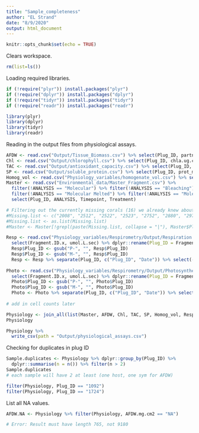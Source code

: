 ```yaml
---
title: "Sample_completeness"
author: "EL Strand"
date: "8/9/2020"
output: html_document
---
```


```r
knitr::opts_chunk$set(echo = TRUE)
```

Clears workspace. 
```r
rm(list=ls())
```

Loading required libraries. 
```r
if (!require("plyr")) install.packages("plyr")
if (!require("dplyr")) install.packages("dplyr")
if (!require("tidyr")) install.packages("tidyr")
if (!require("readr")) install.packages("readr")

library(plyr)
library(dplyr)
library(tidyr)
library(readr)
```

Reading in the output files from physiological assays. 
```r
AFDW <- read.csv("Output/Tissue_Biomass.csv") %>% select(Plug_ID, partner, AFDW.mg.cm2)
Chl <- read.csv("Output/chlorophyll.csv") %>% select(Plug_ID, chla.ug.cm2)
TAC <- read.csv("Output/antioxidant_capacity.csv") %>% select(Plug_ID, CRE.uM.mg)
SP <- read.csv("Output/soluble_protein.csv") %>% select(Plug_ID, prot_mg.cm2)
Homog_vol <- read.csv("Physiology_variables/homogenate_vol.csv") %>% select(Plug_ID, vol_mL)
Master <- read.csv("Environmental_data/Master_Fragment.csv") %>%
  filter(!ANALYSIS == "Molecular") %>% filter(!ANALYSIS == "Bleaching") %>% filter(!ANALYSIS == "NA") %>% 
  filter(!ANALYSIS == "Molecular Melted") %>% filter(!ANALYSIS == "Molecular BB") %>% # need to keep "Physiology" and "Physiology/Molecular"
  select(Plug_ID, ANALYSIS, Timepoint, Treatment)

# Filtering out the currently missing corals (16) we already knew about. 
#Missing.list <- c("2008", "2512", "2522", "2523", "2752", "2880", "2976", "3003", "1603", "1739", "2200", "2528", "2740", "2859", "2981", "2984")
#Missing.list <- as.list(Missing.list)
#Master <- Master[!grepl(paste(Missing.list, collapse = "|"), Master$Plug_ID),]

Resp <- read.csv("Physiology_variables/Respirometry/Output/Respiration.rates.csv") %>%
  select(Fragment.ID.x, umol.L.sec) %>% dplyr::rename(Plug_ID = Fragment.ID.x) %>% dplyr::rename(Resp_value = umol.L.sec)
  Resp$Plug_ID <- gsub("P-", "", Resp$Plug_ID)
  Resp$Plug_ID <- gsub("M-", "", Resp$Plug_ID)
  Resp <- Resp %>% separate(Plug_ID, c("Plug_ID", "Date")) %>% select(-Date)
  
Photo <- read.csv("Physiology_variables/Respirometry/Output/Photosynthesis.rates.csv") %>%
  select(Fragment.ID.x, umol.L.sec) %>% dplyr::rename(Plug_ID = Fragment.ID.x) %>% dplyr::rename(Photo_value = umol.L.sec)
  Photo$Plug_ID <- gsub("P-", "", Photo$Plug_ID)
  Photo$Plug_ID <- gsub("M-", "", Photo$Plug_ID)
  Photo <- Photo %>% separate(Plug_ID, c("Plug_ID", "Date")) %>% select(-Date)
  
# add in cell counts later

Physiology <- join_all(list(Master, AFDW, Chl, TAC, SP, Homog_vol, Resp, Photo), by='Plug_ID', type='left')
Physiology

Physiology %>%
  write_csv(path = "Output/physiological_assays.csv")
```

Checking for duplicates in plug ID
```r
Sample.duplicates <- Physiology %>% dplyr::group_by(Plug_ID) %>% 
  dplyr::summarise(n = n()) %>% filter(n > 2)
Sample.duplicates
# each sample will have 2 at least (one host, one sym for AFDW)

filter(Physiology, Plug_ID == "1092")
filter(Physiology, Plug_ID == "1724")
```


List all NA values.
```r
AFDW.NA <- Physiology %>% filter(Physiology, AFDW.mg.cm2 == "NA")

# Error: Result must have length 765, not 9180 
```



